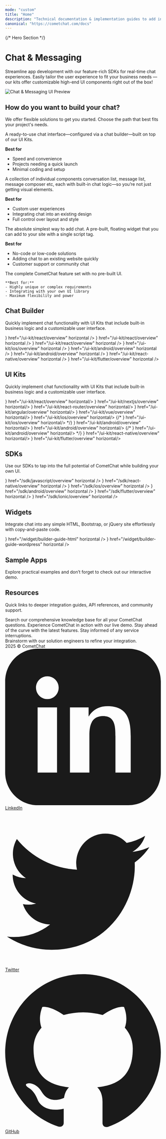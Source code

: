 ```yaml
---
mode: "custom"
title: "Home"
description: "Technical documentation & implementation guides to add in-app messaging, voice & video calling to your apps and websites in minutes."
canonical: "https://cometchat.com/docs"
---
```



{/* Hero Section */}
<div className="relative w-full flex items-center justify-center" style={{ height: '20rem', overflow: 'hidden' }}>
<div className="absolute inset-0 bg-primary dark:bg-primary-light" style={{ opacity: 0.05 }}/>

<div style={{maxWidth: '70rem', marginLeft: 'auto', marginRight: 'auto', paddingLeft: '1.25rem', paddingRight: '1.25rem' }}> 
  <Columns cols={2} className="items-center gap-x-12">
    <div className="flex flex-col justify-center h-full text-center md:text-left">
      <h1 className="text-gray-700 dark:text-white" style={{ fontSize: '2.2rem', fontWeight: '600' }}>Chat & Messaging</h1>
      <p className="text-lg text-gray-600">
        Streamline app development with our feature-rich SDKs for real-time chat experiences. 
        Easily tailor the user experience to fit your business needs — our kits offer customizable 
        high-end UI components right out of the box!
      </p> 
    </div>
    <div className="flex flex-col items-center justify-center h-full">
      <img 
        src="/images/chat-messaging-banner.png" 
        alt="Chat & Messaging UI Preview" 
        className="w-full max-w-[380px]"
      />
    </div>
  </Columns>
</div>

</div>

<div style={{marginTop: '2rem', marginBottom: '2rem', maxWidth: '70rem', marginLeft: 'auto', marginRight: 'auto', paddingLeft: '1.25rem', paddingRight: '1.25rem' }}>

<h2
    className="text-gray-700 dark:text-white"
    style={{
      fontSize: '2rem',
      fontWeight: '500',
    }}
  >
  How do you want to build your chat?
  </h2>

  <p
    className="text-gray-600 dark:text-gray-300"
    style={{
      fontSize: '1.0rem',
      marginBottom: '1rem'
    }}
  >
  We offer flexible solutions to get you started. Choose the path that best fits your project's needs.
</p>

<CardGroup>
<Card title="UI Kits - Chat Builder (Pre-Assembled UI) [Recommended]" icon="cubes" href="#chat-builder">
A ready-to-use chat interface—configured via a chat builder—built on top of our UI Kits.

**Best for**
- Speed and convenience
- Projects needing a quick launch
- Minimal coding and setup
</Card>

<Card title="UI Kits - UI Components (Assemble It Yourself)" icon="puzzle-piece" href="#ui-kits">
A collection of individual components conversation list, message list, message composer etc, each with built-in chat logic—so you’re not just getting visual elements.

**Best for**
- Custom user experiences
- Integrating chat into an existing design
- Full control over layout and style
</Card>

<Card title="Chat Widget" icon="paper-plane" href="#widgets">
The absolute simplest way to add chat. A pre-built, floating widget that you can add to your site with a single script tag.
    
**Best for**
- No-code or low-code solutions
- Adding chat to an existing website quickly
- Customer support or community chat
</Card>

<Card title="SDK (Build from Scratch)" icon="code" href="#sdks">
The complete CometChat feature set with no pre-built UI.

    **Best for:**
    - Highly unique or complex requirements
    - Integrating with your own UI library
    - Maximum flexibility and power
  </Card>
</CardGroup>

<div className="flex flex-col w-full " style={{ marginTop: '2rem', marginBottom: '0.5rem' }}>

  <h2
    id="chat-builder"
    className="text-gray-700 dark:text-white"
    style={{
      fontSize: '2rem',
      fontWeight: '500',
    }}
  >
  Chat Builder
  </h2>

  <p
    className="text-gray-600 dark:text-gray-300"
    style={{
      fontSize: '1.0rem',
      marginBottom: '1rem'
    }}
  >
  Quickly implement chat functionality with UI Kits that include built-in business logic and a customizable user interface.
</p>
 
<CardGroup cols={4}>
  <Card title="React"         icon={<img src="/images/icons/react.svg" alt="React" />}               href="/ui-kit/react/overview"         horizontal />
  <Card title="Next.js"       icon={<img src="/images/icons/nextjs.svg" alt="Next.js" />}            href="/ui-kit/react/overview"        horizontal />
  <Card title="React Router"  icon={<img src="/images/icons/react-router.svg" alt="React Router" />} href="/ui-kit/react/overview"        horizontal />
  <Card title="iOS Swift"     icon={<img src="/images/icons/swift.svg" alt="iOS Swift" />}           href="/ui-kit/ios/overview"           horizontal />
  <Card title="Android Kotlin" icon={<img src="/images/icons/kotlin.svg" alt="Android Kotlin" />}   href="/ui-kit/android/overview"       horizontal />
  <Card title="Android Java"   icon={<img src="/images/icons/android.svg" alt="Android Java" />}     href="/ui-kit/android/overview"       horizontal />
  <Card title="React Native"   icon={<img src="/images/icons/react.svg" alt="React Native" />}       href="/ui-kit/react-native/overview"  horizontal />
  <Card title="Flutter"        icon={<img src="/images/icons/flutter.svg" alt="Flutter" />}          href="/ui-kit/flutter/overview"       horizontal />
</CardGroup>

</div>

<div className="flex flex-col w-full " style={{ marginTop: '2rem', marginBottom: '0.5rem' }}>

  <h2
  id="ui-kits"
    className="text-gray-700 dark:text-white"
    style={{
      fontSize: '2rem',
      fontWeight: '500',
    }}
  >
  UI Kits
  </h2>

  <p
    className="text-gray-600 dark:text-gray-300"
    style={{
      fontSize: '1.0rem',
      marginBottom: '1rem'
    }}
  >
  Quickly implement chat functionality with UI Kits that include built-in business logic and a customizable user interface.
</p>

<CardGroup cols={4}>
  <Card title="React"         icon={<img src="/images/icons/react.svg" alt="React" />}      href="/ui-kit/react/overview"         horizontal/> 
  <Card title="Next.js"       icon={<img src="/images/icons/nextjs.svg" alt="Next.js" />}   href="/ui-kit/nextjs/overview"        horizontal/>
  <Card title="React Router"  icon={<img src="/images/icons/react-router.svg" alt="React Router" />} href="/ui-kit/react-router/overview"  horizontal/>
  <Card title="Angular"       icon={<img src="/images/icons/angular.svg" alt="Angular" />}    href="/ui-kit/angular/overview"       horizontal/>
  <Card title="Vue"           icon={<img src="/images/icons/vuejs.svg" alt="Vue" />}      href="/ui-kit/vue/overview"          horizontal/>
  <Card title="iOS Swift"     icon={<img src="/images/icons/swift.svg" alt="iOS Swift" />}  href="/ui-kit/ios/overview"           horizontal/>
  {/* <Card title="iOS Swift UI"  icon={<img src="/images/icons/swift.svg" alt="iOS Swift UI" />} href="/ui-kit/ios/overview"           horizontal/> */}
  <Card title="Android Kotlin" icon={<img src="/images/icons/kotlin.svg" alt="Android Kotlin" />} href="/ui-kit/android/overview"       horizontal/>
  <Card title="Android Java"   icon={<img src="/images/icons/android.svg" alt="Android Java" />} href="/ui-kit/android/overview"       horizontal/>
  {/* <Card title="Android Jetpack Compose" icon={<img src="/images/icons/kotlin.svg" alt="Android Jetpack Compose" />} href="/ui-kit/android/overview" horizontal/> */}
  <Card title="React Native"   icon={<img src="/images/icons/react.svg" alt="React Native" />} href="/ui-kit/react-native/overview"  horizontal/>
  <Card title="Flutter"        icon={<img src="/images/icons/flutter.svg" alt="Flutter" />} href="/ui-kit/flutter/overview"       horizontal/>
</CardGroup>

</div>

<div className="flex flex-col w-full " style={{ marginTop: '2rem', marginBottom: '0.5rem' }}>

  <h2
    id="sdks"
    className="text-gray-700 dark:text-white"
    style={{
      fontSize: '2rem',
      fontWeight: '500',
    }}
  >
  SDKs
  </h2>

  <p
    className="text-gray-600 dark:text-gray-300"
    style={{
      fontSize: '1.0rem',
      marginBottom: '1rem'
    }}
  >
  Use our SDKs to tap into the full potential of CometChat while building your own UI.
</p>

<CardGroup cols={4}>
  <Card title="JavaScript"    icon={<img src="/images/icons/js.svg" alt="React" />}           href="/sdk/javascript/overview"    horizontal />
  <Card title="React Native"  icon={<img src="/images/icons/react.svg" alt="React Native" />}        href="/sdk/react-native/overview"  horizontal />
  <Card title="iOS"           icon={<img src="/images/icons/swift.svg" alt="iOS" />}       href="/sdk/ios/overview"           horizontal />
  <Card title="Android"       icon={<img src="/images/icons/android.svg" alt="Android" />}      href="/sdk/android/overview"       horizontal />
  <Card title="Flutter"       icon={<img src="/images/icons/flutter.svg" alt="Flutter" />}      href="/sdk/flutter/overview"       horizontal />
  <Card title="Ionic"         icon={<img src="/images/icons/ionic.svg" alt="Ionic" />} href="/sdk/ionic/overview" horizontal />
</CardGroup>

</div>

<div className="flex flex-col w-full " style={{ marginTop: '2rem', marginBottom: '0.5rem' }}>

  <h2
    id="widgets"
    className="text-gray-700 dark:text-white"
    style={{
      fontSize: '2rem',
      fontWeight: '500',
    }}
  >
  Widgets
  </h2>

  <p
    className="text-gray-600 dark:text-gray-300"
    style={{
      fontSize: '1.0rem',
      marginBottom: '1rem'
    }}
  >
  Integrate chat into any simple HTML, Bootstrap, or jQuery site effortlessly with copy-and-paste code.
</p>

<CardGroup cols={2}>
  <Card
    title="HTML / Bootstrap / jQuery"
    icon={<img src="/images/icons/html5.svg" alt="HTML / Bootstrap / jQuery" />}
    href="/widget/builder-guide-html"
    horizontal
  />
  <Card
    title="WordPress"
    icon={<img src="/images/icons/wordpress.svg" alt="WordPress" />}
    href="/widget/builder-guide-wordpress"
    horizontal
  />
</CardGroup>

</div>

<div className="flex flex-col w-full " style={{ marginTop: '2rem', marginBottom: '0.5rem' }}>

  <h2
    className="text-gray-700 dark:text-white"
    style={{
      fontSize: '2rem',
      fontWeight: '500',
    }}
  >
  Sample Apps
  </h2>

  <p
    className="text-gray-600 dark:text-gray-300"
    style={{
      fontSize: '1.0rem',
      marginBottom: '1rem'
    }}
  >
  Explore practical examples and don’t forget to check out our interactive demo.
</p>

<CardGroup cols={4}>

<Card
  title="React Chat App" 
  href="https://github.com/cometchat/cometchat-uikit-react/tree/v6/sample-app" 
  cta="Clone on GitHub"
  horizontal
/>

  <Card
    title="React Native Chat App" 
    href="https://github.com/cometchat/cometchat-uikit-react-native/tree/v5/examples"
    cta="Clone on GitHub"
    horizontal
  />
  <Card
    title="iOS Chat App (Swift)" 
    href="https://github.com/cometchat/cometchat-sample-app-ios"
    cta="Clone on GitHub"
    horizontal
  />
  <Card
    title="Android Chat App (Java)" 
    href="https://github.com/cometchat/cometchat-sample-app-android-java"
    cta="Clone on GitHub"
    horizontal
  /> 
  
  <Card
    title="Android Chat App (Kotlin)" 
    href="https://github.com/cometchat/cometchat-uikit-android/tree/v5/sample-app-kotlin"
    cta="Clone on GitHub"
    horizontal
  />
  <Card
    title="Flutter Chat App" 
    href="https://github.com/cometchat/cometchat-uikit-flutter/tree/v5/sample_app"
    cta="Clone on GitHub"
    horizontal
  />
  <Card
    title="Angular Chat App" 
    href="https://github.com/cometchat/cometchat-sample-app-angular"
    cta="Clone on GitHub"
    horizontal
  />
  <Card
    title="Vue Chat App" 
    href="https://github.com/cometchat/cometchat-sample-app-vue"
    cta="Clone on GitHub"
    horizontal
  />

</CardGroup>

</div>
 
<div className="flex flex-col w-full " style={{ marginTop: '2rem', marginBottom: '0.5rem' }}>

  <h2
    className="text-gray-700 dark:text-white"
    style={{
      fontSize: '2rem',
      fontWeight: '500',
    }}
  >
  Resources
  </h2>

  <p
    className="text-gray-600 dark:text-gray-300"
    style={{
      fontSize: '1.05rem',
      marginBottom: '1rem'
    }}
  >
  Quick links to deeper integration guides, API references, and community support.
</p>

<CardGroup cols={4}>
  <Card
    title="Help Center"
    icon="phone"
    href="https://help.cometchat.com/"
    cta="Learn more"
  >
    Search our comprehensive knowledge base for all your CometChat questions.
  </Card>
  <Card
    title="Interactive Demo"
    icon="bolt-lightning"
    href="https://www.cometchat.com/interactive-demo"
    cta="Learn more"
  >
    Experience CometChat in action with our live demo.
  </Card>
  <Card
    title="Product Updates"
    icon="newspaper"
    href="https://updates.cometchat.com/"
    cta="Learn more"
  >
    Stay ahead of the curve with the latest features.
  </Card>
  <Card
    title="Status Page"
    icon="signal"
    href="https://status.cometchat.com/"
    cta="Learn more"
  >
    Stay informed of any service interruptions.
  </Card>
</CardGroup>

</div>

<CardGroup cols={1}>
  <Card
    title="Solutions Office Hours"
    icon="briefcase"
    href="https://www.cometchat.com/office-hours"
    cta="Book your slot"
  >
    Brainstorm with our solution engineers to refine your integration.
  </Card>
</CardGroup>


</div>

<div className="flex flex-col w-full " style={{ marginTop: '1rem', background: 'black' }}>

<div className="bg-black text-gray-400 py-6 px-8 flex flex-col md:flex-row justify-between items-center rounded-t-xl">
  <div className="mb-4 md:mb-0">
    2025 © CometChat
  </div>
  <div className="flex space-x-6 items-center">
    <a href="https://www.linkedin.com/company/cometchat" target="_blank" className="flex items-center space-x-1 hover:text-white">
      <svg xmlns="http://www.w3.org/2000/svg" className="h-5 w-5" fill="currentColor" viewBox="0 0 24 24">
        <path d="M19 0h-14c-2.761 0-5 2.239-5 5v14c0 2.762 2.239 5 5 5h14c2.762 0 5-2.238 5-5v-14c0-2.761-2.238-5-5-5zm-11 19h-3v-10h3v10zm-1.5-11.268c-.966 0-1.75-.784-1.75-1.75s.784-1.75 1.75-1.75 1.75.784 1.75 1.75-.784 1.75-1.75 1.75zm13.5 11.268h-3v-5.604c0-1.337-.026-3.059-1.865-3.059-1.865 0-2.15 1.455-2.15 2.96v5.703h-3v-10h2.881v1.367h.041c.402-.76 1.384-1.561 2.847-1.561 3.044 0 3.606 2.003 3.606 4.609v5.585z"/>
      </svg>
      <span>LinkedIn</span>
    </a>
    <a href="https://x.com/cometchat" target="_blank" className="flex items-center space-x-1 hover:text-white">
      <svg xmlns="http://www.w3.org/2000/svg" className="h-5 w-5" fill="currentColor" viewBox="0 0 24 24">
        <path d="M22.162 5.656c-.793.352-1.645.589-2.54.696a4.468 4.468 0 0 0 1.958-2.46 9.043 9.043 0 0 1-2.845 1.088 4.496 4.496 0 0 0-7.664 4.1 12.758 12.758 0 0 1-9.272-4.7 4.493 4.493 0 0 0 1.393 6.002 4.46 4.46 0 0 1-2.035-.562v.057a4.497 4.497 0 0 0 3.606 4.41 4.503 4.503 0 0 1-2.029.077 4.502 4.502 0 0 0 4.198 3.12 9.01 9.01 0 0 1-5.575 1.922c-.362 0-.721-.021-1.077-.063a12.73 12.73 0 0 0 6.901 2.021c8.282 0 12.808-6.86 12.808-12.808 0-.195-.005-.388-.014-.58a9.152 9.152 0 0 0 2.25-2.336z"/>
      </svg>
      <span>Twitter</span>
    </a>
    <a href="https://github.com/cometchat" target="_blank" className="flex items-center space-x-1 hover:text-white">
      <svg xmlns="http://www.w3.org/2000/svg" className="h-5 w-5" fill="currentColor" viewBox="0 0 24 24">
        <path d="M12 .297c-6.63 0-12 5.373-12 12 0 5.303 3.438 9.8 8.205 11.387.6.113.82-.258.82-.577v-2.17c-3.338.726-4.033-1.416-4.033-1.416-.546-1.387-1.333-1.756-1.333-1.756-1.089-.744.084-.729.084-.729 1.205.084 1.84 1.236 1.84 1.236 1.07 1.835 2.807 1.305 3.495.997.108-.775.418-1.305.76-1.605-2.665-.3-5.467-1.332-5.467-5.932 0-1.31.467-2.382 1.235-3.222-.123-.303-.535-1.523.117-3.176 0 0 1.008-.322 3.3 1.23a11.5 11.5 0 0 1 3.003-.404 11.5 11.5 0 0 1 3.003.404c2.292-1.552 3.298-1.23 3.298-1.23.653 1.653.241 2.873.118 3.176.77.84 1.233 1.912 1.233 3.222 0 4.61-2.807 5.628-5.48 5.922.429.369.813 1.096.813 2.211v3.281c0 .319.218.694.825.576C20.565 22.092 24 17.592 24 12.297c0-6.627-5.373-12-12-12"/>
      </svg>
      <span>GitHub</span>
    </a>
  </div>
</div>

</div>

